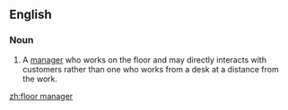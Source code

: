 ==English==

===Noun===
{{en-noun}}

#A [[manager]] who works on the floor and may directly interacts with customers rather than one who works from a desk at a distance from the work.

[[zh:floor manager]]